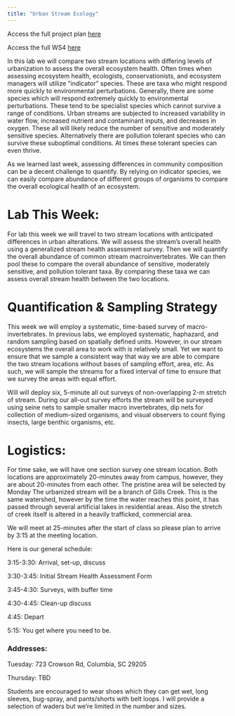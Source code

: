 ```yaml
---
title: "Urban Stream Ecology"
---
```


Access the full project plan [here](./docs/2023_WS4_ProjectPlan.pdf)

Access the full WS4 [here](./docs/2023_W4_template.pdf)

In this lab we will compare two stream locations with differing levels of urbanization to assess the overall ecosystem health. Often times when assessing ecosystem health, ecologists, conservationists, and ecosystem managers will utilize "indicator" species. These are taxa who might respond more quickly to environmental perturbations. Generally, there are some species which will respond extremely quickly to environmental perturbations. These tend to be specialist species which cannot survive a range of conditions. Urban streams are subjected to increased variability in water flow, increased nutrient and contaminant inputs, and decreases in oxygen. These all will likely reduce the number of sensitive and moderately sensitive species. Alternatively there are pollution tolerant species who can survive these suboptimal conditions. At times these tolerant species can even thrive.

As we learned last week, assessing differences in community composition can be a decent challenge to quantify. By relying on indicator species, we can easily compare abundance of different groups of organisms to compare the overall ecological health of an ecosystem.

# Lab This Week:

For lab this week we will travel to two stream locations with anticipated differences in urban alterations. We will assess the stream's overall health using a generalized stream health assessment survey. Then we will quantify the overall abundance of common stream macroinvertebrates. We can then pool these to compare the overall abundance of sensitive, moderately sensitive, and pollution tolerant taxa. By comparing these taxa we can assess overall stream health between the two locations.

# Quantification & Sampling Strategy

This week we will employ a systematic, time-based survey of macro-invertebrates. In previous labs, we employed systematic, haphazard, and random sampling based on spatially defined units. However, in our stream ecosystems the overall area to work with is relatively small. Yet we want to ensure that we sample a consistent way that way we are able to compare the two stream locations without bases of sampling effort, area, etc. As such, we will sample the streams for a fixed interval of time to ensure that we survey the areas with equal effort.

Will will deploy six, 5-minute all out surveys of non-overlapping 2-m stretch of stream. During our all-out survey efforts the stream will be surveyed using seine nets to sample smaller macro invertebrates, dip nets for collection of medium-sized organisms, and visual observers to count flying insects, large benthic organisms, etc.

# Logistics:

For time sake, we will have one section survey one stream location. Both locations are approximately 20-minutes away from campus, however, they are about 20-minutes from each other. The pristine area will be selected by Monday The urbanized stream will be a branch of Gills Creek. This is the same watershed, however by the time the water reaches this point, it has passed through several artificial lakes in residential areas. Also the stretch of creek itself is altered in a heavily trafficked, commercial area.

We will meet at 25-minutes after the start of class so please plan to arrive by 3:15 at the meeting location.

Here is our general schedule:

3:15-3:30: Arrival, set-up, discuss

3:30-3:45: Initial Stream Health Assessment Form

3:45-4:30: Surveys, with buffer time

4:30-4:45: Clean-up discuss

4:45: Depart

5:15: You get where you need to be.

### Addresses:

Tuesday: 723 Crowson Rd, Columbia, SC 29205

Thursday: TBD

Students are encouraged to wear shoes which they can get wet, long sleeves, bug-spray, and pants/shorts with belt loops. I will provide a selection of waders but we're limited in the number and sizes.
